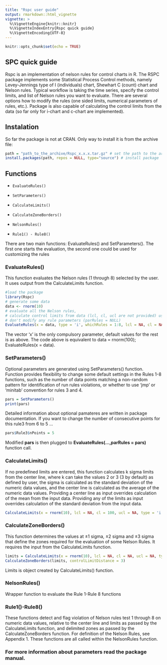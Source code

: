 ---
title: "Rspc user guide"
output: rmarkdown::html_vignette
vignette: >
  %\VignetteEngine{knitr::knitr}
  %\VignetteIndexEntry{Rspc quick guide}
  %\VignetteEncoding{UTF-8}
---


```{r setup, include=FALSE}
knitr::opts_chunk$set(echo = TRUE)
```

## SPC quick guide

Rspc is an implementation of nelson rules for control charts in R. The RSPC package implements some Statistical Process Control methods, namely Levey-Jennings type of I (individuals) chart, Shewhart C (count) chart and Nelson rules. Typical workflow is taking the time series, specify the control limits, and list of Nelson rules you want to evaluate. There are several options how to modify the rules (one sided limits, numerical parameters of rules, etc.). Package is also capable of calculating the control limits from the data (so far only for i-chart and c-chart are implemented).


## Instalation

So far the package is not at CRAN. Only way to install it is from the archive file:

```{r instalation, eval=FALSE}
path = "path_to_the_archive/Rspc_x.x.x.tar.gz" # set the path to the archive
install.packages(path, repos = NULL, type="source") # install package
```

## Functions

* `EvaluateRules()`

* `SetParameters()`

* `CalculateLimits()`

* `CalculateZoneBorders()`

* `NelsonRules()`

* `Rule1() - Rule8()`

There are two main functions: EvaluateRules() and SetParameters(). The first one starts the evaluation, the second one could be used for customizing the rules 


### EvaluateRules()

This function evaluates the Nelson rules (1 through 8) selected by the user. It uses output from the CalculateLimits function. 

```{r}
#load the package
library(Rspc)
# generate some data
data <- rnorm(10) 
# evaluate all the Nelson rules, 
# calculate control limits from data (lcl, cl, ucl are not provided) using formulas for i-chart, 
# don't modify any rule parameters (parRules = NULL)
EvaluateRules(x = data, type = 'i', whichRules = 1:8, lcl = NA, cl = NA, ucl = NA)
```

The vector 'x' is the only compulsory parameter, default values for the rest is as above. The code above is equivalent to data = rnorm(100); EvaluateRules(x = data).

### SetParameters()

Optional parameters are generated using SetParameters() function.
Function provides flexibility to change some default settings in the Rules 1-8 functions, such as the number of data points matching a non-random pattern for identification of run rules violations, or whether to use ‘jmp’ or ‘minitab’ convention for rules 3 and 4. 

```{r}
pars = SetParameters()
print(pars)
```

Detailed information about optional pamateres are written in package documentation. If you want to change the number of consecutive points for this rule3 from 6 to 5 ...


```{r}
pars$Rule3$nPoints = 5
```

Modified **pars** is then plugged to **EvaluateRules(…,parRules = pars)** function call.

### CalculateLimits()

If no predefined limits are entered, this function calculates k sigma limits from the center line, where k can take the values 2 or 3 (3 by default) as defined by user, the sigma is calculated as the standard deviation of the numeric data values, and the center line is calculated as the average of the numeric data values. Providing a center line as input overrides calculation of the mean from the input data. Providing any of the limits as input overrides calculation of the standard deviation from the input data.

```{r}
CalculateLimits(x = rnorm(10), lcl = NA, cl = 100, ucl = NA, type = 'i')
```


### CalculateZoneBorders()

This function determines the values at ±1 sigma, ±2 sigma and ±3 sigma that define the zones required for the evaluation of some Nelson Rules. It requires the input from the CalculateLimits function.

```{r}
limits = CalculateLimits(x = rnorm(10), lcl = NA, cl = NA, ucl = NA, type = 'i')
CalculateZoneBorders(limits, controlLimitDistance = 3)
```
Limits is object created by CalculateLimits() function.

### NelsonRules()

Wrapper function to evaluate the Rule 1-Rule 8 functions

### Rule1()-Rule8()

These functions detect and flag violation of Nelson rules test 1 through 8 on numeric data values, relative to the center line and limits as passed by the CalculateLimits function, and delimited zones as passed by the CalculateZoneBorders function.  For definition of the Nelson Rules, see Appendix 1. These functions are all called within the NelsonRules function.

### For more information about parameters read the package manual. 











